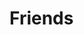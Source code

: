 
# Friends

<ProfileCard
    name="Huc"
    title="Huc's Blog"
    description="有点肌肉的工科男"
    avatarSrc="https://huc-blog.vercel.app/images/logo-removebg.png"
    avatarAlt="Huc"
    link="https://huc-blog.vercel.app/"/>

<ProfileCard
    name="苏心贤"
    title="苏心贤的 🐟 缸"
    description="致力于探索认知与 LLM 的交叉点。"
    avatarSrc="https://ojou.art/wp-content/uploads/2025/03/51740642670_.pic_-1-150x150.jpeg"
    avatarAlt="苏心贤"
    link="https://ojou.art/"/>

<ProfileCard
    name="L7"
    title="L7Audiolab"
    description="To Be Is To Be Measured"
    avatarSrc="https://cdn.l7audiolab.com/wp-content/uploads/2021/07/%E7%AB%99%E9%95%BF-300x300.png"
    avatarAlt="L7"
    link="https://www.l7audiolab.com/"/>
